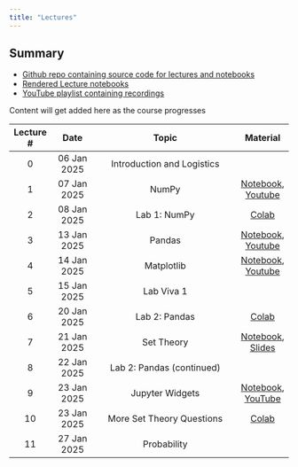 ```yaml
---
title: "Lectures"
---
```


::: {.callout-tip}
## Summary

* [Github repo containing source code for lectures and notebooks](https://github.com/nipunbatra/psdv-teaching)
* [Rendered Lecture notebooks](https://nipunbatra.github.io/psdv-teaching/notebooks.html)
* [YouTube playlist containing recordings](https://www.youtube.com/watch?v=CAzR00au0T0&list=PLftoLyLEwECCTFpc8_-gV8NqG_LgdL3Uy&index=1) 

Content will get added here as the course progresses

:::


| Lecture # |    Date     | Topic                                  | Material | 
| :-------: | :-----------: | :----------------------------------------------: |:--:| 
|     0     | 06 Jan 2025 | Introduction and Logistics |           |   Slides, Notebook|         
|1| 07 Jan 2025| NumPy| [Notebook](https://nipunbatra.github.io/psdv-teaching/notebooks/intro-numpy.html), [Youtube](https://www.youtube.com/watch?v=CAzR00au0T0)|
|2| 08 Jan 2025| Lab 1: NumPy| [Colab](https://colab.research.google.com/drive/169vg_FV35sJ8irVXU82RrTwlR762Ph2g?usp=sharing)|
|3| 13 Jan 2025| Pandas| [Notebook](https://nipunbatra.github.io/psdv-teaching/notebooks/introduction-pandas.html), [Youtube](https://www.youtube.com/watch?v=iaQDhwFkAhA)|
|4| 14 Jan 2025| Matplotlib| [Notebook](https://nipunbatra.github.io/psdv-teaching/notebooks/introduction-matplotlib.html), [Youtube](https://www.youtube.com/watch?v=ERu46g5EzVk)|
|5| 15 Jan 2025| Lab Viva 1|
|6| 20 Jan 2025| Lab 2: Pandas| [Colab](https://colab.research.google.com/drive/1pmt8hSfwzhp8ke3uXsGrOt4XELdoTmr1?usp=sharing)|
|7| 21 Jan 2025| Set Theory|[Notebook](https://nipunbatra.github.io/psdv-teaching/notebooks/set.html), [Slides](https://probability4datascience.com/slides/Slide_2_01.pdf)|
|8| 22 Jan 2025| Lab 2: Pandas (continued)|
|9| 23 Jan 2025| Jupyter Widgets| [Notebook](https://nipunbatra.github.io/psdv-teaching/notebooks/widgets.html), [YouTube](https://www.youtube.com/watch?v=BJAaZaKxf00)
|10| 23 Jan 2025| More Set Theory Questions | [Colab](https://colab.research.google.com/drive/1RrjF2VZDcst0iUgW5zrpsBy-VWUfjtkJ?usp=sharing)
|11| 27 Jan 2025| Probability|
